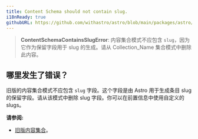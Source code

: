 ```yaml
---
title: Content Schema should not contain slug.
i18nReady: true
githubURL: https://github.com/withastro/astro/blob/main/packages/astro/src/core/errors/errors-data.ts
---
```


> **ContentSchemaContainsSlugError**: 内容集合模式不应包含 `slug`，因为它作为保留字段用于 slug 的生成。请从 Collection_Name 集合模式中删除此内容。

## 哪里发生了错误？

旧版的内容集合模式不应包含 `slug` 字段。这个字段是由 Astro 用于生成条目 slug 的保留字段。请从该模式中删除 slug 字段。你可以在前置信息中使用自定义的 slugs。

**请参阅:**
-  [旧版内容集合](/zh-cn/guides/upgrade-to/v5/#updating-existing-collections)。



